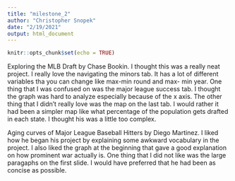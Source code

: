 ```yaml
---
title: "milestone_2"
author: "Christopher Snopek"
date: "2/19/2021"
output: html_document
---
```


```r
knitr::opts_chunk$set(echo = TRUE)
```

Exploring the MLB Draft by Chase Bookin. I thought this was a really neat project. I really love the navigating the minors tab. It has a lot of different variables tha you can change like max-min round and max- min year. One thing that I was confused on was the major league success tab. I thought the graph was hard to analyze especially because of the x axis. The other thing that I didn't really love was the map on the last tab. I would rather it had been a simpler map like what percentage of the population gets drafted in each state. I thought his was a little too complex.

Aging curves of Major League Baseball Hitters by Diego Martinez.
I liked how he began his project by explaining some awkward vocabulary in the project. I also liked the graph at the beginning that gave a good explanation on how prominent war actually is. One thing that I did not like was the large paragaphs on the first slide. I would have preferred that he had been as concise as possible.